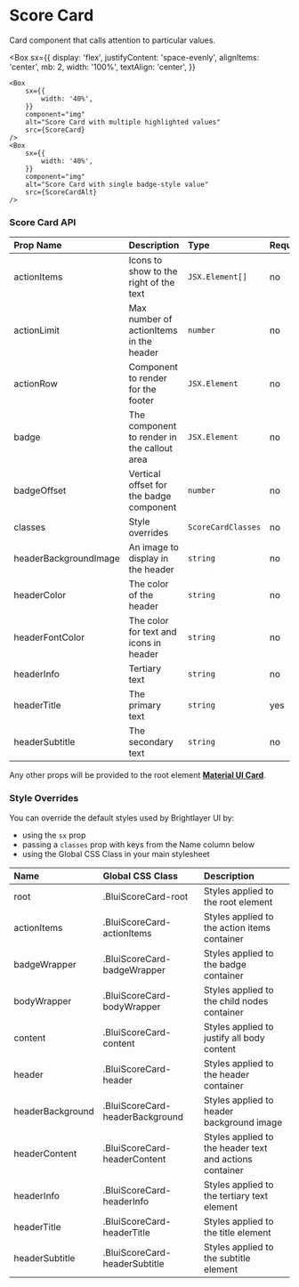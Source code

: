 
# Score Card

Card component that calls attention to particular values.

<Box
    sx={{
        display: 'flex',
        justifyContent: 'space-evenly',
        alignItems: 'center',
        mb: 2,
        width: '100%',
        textAlign: 'center',
    }}
>
    <Box
        sx={{
            width: '40%',
        }}
        component="img"
        alt="Score Card with multiple highlighted values"
        src={ScoreCard}
    />
    <Box
        sx={{
            width: '40%',
        }}
        component="img"
        alt="Score Card with single badge-style value"
        src={ScoreCardAlt}
    />
</Box>

### Score Card API

<Box>

| Prop Name             | Description                                 | Type               | Required | Default                           |
| :-------------------- | :------------------------------------------ | :----------------- | :------- | :-------------------------------- |
| actionItems           | Icons to show to the right of the text      | `JSX.Element[]`    | no       |                                   |
| actionLimit           | Max number of actionItems in the header     | `number`           | no       | 3                                 |
| actionRow             | Component to render for the footer          | `JSX.Element`      | no       |                                   |
| badge                 | The component to render in the callout area | `JSX.Element`      | no       |                                   |
| badgeOffset           | Vertical offset for the badge component     | `number`           | no       | 0                                 |
| classes               | Style overrides                             | `ScoreCardClasses` | no       |                                   |
| headerBackgroundImage | An image to display in the header           | `string`           | no       |                                   |
| headerColor           | The color of the header                     | `string`           | no       | `theme.vars.palette.primary.main` |
| headerFontColor       | The color for text and icons in header      | `string`           | no       | `white`                           |
| headerInfo            | Tertiary text                               | `string`           | no       |                                   |
| headerTitle           | The primary text                            | `string`           | yes      |                                   |
| headerSubtitle        | The secondary text                          | `string`           | no       |                                   |

</Box>

Any other props will be provided to the root element [**Material UI Card**](https://mui.com/api/card/).

### Style Overrides

You can override the default styles used by Brightlayer UI by:

- using the `sx` prop
- passing a `classes` prop with keys from the Name column below
- using the Global CSS Class in your main stylesheet

<ForMoreDetailsOnStylingOptions />

<Box>

| Name             | Global CSS Class                | Description                                             |
| :--------------- | :------------------------------ | :------------------------------------------------------ |
| root             | .BluiScoreCard-root             | Styles applied to the root element                      |
| actionItems      | .BluiScoreCard-actionItems      | Styles applied to the action items container            |
| badgeWrapper     | .BluiScoreCard-badgeWrapper     | Styles applied to the badge container                   |
| bodyWrapper      | .BluiScoreCard-bodyWrapper      | Styles applied to the child nodes container             |
| content          | .BluiScoreCard-content          | Styles applied to justify all body content              |
| header           | .BluiScoreCard-header           | Styles applied to the header container                  |
| headerBackground | .BluiScoreCard-headerBackground | Styles applied to header background image               |
| headerContent    | .BluiScoreCard-headerContent    | Styles applied to the header text and actions container |
| headerInfo       | .BluiScoreCard-headerInfo       | Styles applied to the tertiary text element             |
| headerTitle      | .BluiScoreCard-headerTitle      | Styles applied to the title element                     |
| headerSubtitle   | .BluiScoreCard-headerSubtitle   | Styles applied to the subtitle element                  |

</Box>

